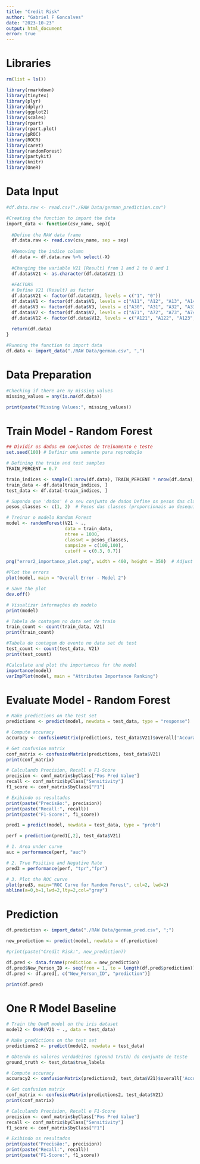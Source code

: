 ```yaml
---
title: "Credit Risk"
author: "Gabriel F Goncalves"
date: "2023-10-23"
output: html_document
error: true
---
```


# Libraries

```r

rm(list = ls())

library(rmarkdown)
library(tinytex)
library(plyr)
library(dplyr)
library(ggplot2)
library(scales)
library(rpart)
library(rpart.plot)
library(pROC)
library(ROCR)
library(caret)
library(randomForest)
library(partykit)
library(knitr)
library(OneR)

```

# Data Input

```r

#df.data.raw <- read.csv("./RAW Data/german_prediction.csv")

#Creating the function to import the data
import_data <- function(csv_name, sep){
  
  #Define the RAW data frame
  df.data.raw <- read.csv(csv_name, sep = sep)
  
  #Removing the indice column
  df.data <- df.data.raw %>% select(-X)
  
  #Changing the variable V21 [Result] from 1 and 2 to 0 and 1
  df.data$V21 <- as.character(df.data$V21-1)
  
  #FACTORS
  # Define V21 (Result) as factor
  df.data$V21 <- factor(df.data$V21, levels = c("1", "0"))
  df.data$V1 <- factor(df.data$V1, levels = c("A11", "A12", "A13", "A14"))
  df.data$V3 <- factor(df.data$V3, levels = c("A30", "A31", "A32", "A33", "A34"))
  df.data$V7 <- factor(df.data$V7, levels = c("A71", "A72", "A73", "A74", "A75"))
  df.data$V12 <- factor(df.data$V12, levels = c("A121", "A122", "A123", "A124"))
  
  return(df.data)
}

#Running the function to import data
df.data <- import_data("./RAW Data/german.csv", ",")

```


# Data Preparation

```r

#Checking if there are ny missing values
missing_values = any(is.na(df.data))

print(paste("Missing Values:", missing_values))

```


# Train Model - Random Forest 

```r

## Dividir os dados em conjuntos de treinamento e teste
set.seed(100) # Definir uma semente para reprodução

# Defining the train and test samples
TRAIN_PERCENT = 0.7

train_indices <- sample(1:nrow(df.data), TRAIN_PERCENT * nrow(df.data), replace = FALSE) # 70% of data to TRAIN and 30% to TEST
train_data <- df.data[train_indices, ]
test_data <- df.data[-train_indices, ]

# Supondo que 'dados' é o seu conjunto de dados Define os pesos das classes (dando mais peso à classe minoritária)
pesos_classes <- c(1, 2)  # Pesos das classes (proporcionais ao desequilíbrio)

# Treinar o modelo Random Forest
model <- randomForest(V21 ~ ., 
                      data = train_data, 
                      ntree = 1000, 
                      classwt = pesos_classes, 
                      sampsize = c(100,100), 
                      cutoff = c(0.3, 0.7))

png("error2_importance_plot.png", width = 400, height = 350)  # Adjust width and height in pixels

#Plot the errors
plot(model, main = "Overall Error - Model 2")

# Save the plot
dev.off()

# Visualizar informações do modelo
print(model)

# Tabela de contagem no data set de train
train_count <- count(train_data, V21)
print(train_count)

#Tabela de contagem do evento no data set de test
test_count <- count(test_data, V21)
print(test_count)

#Calculate and plot the importances for the model
importance(model)
varImpPlot(model, main = "Attributes Importance Ranking")

```

# Evaluate Model - Random Forest 

```r

# Make predictions on the test set
predictions <- predict(model, newdata = test_data, type = "response")

# Compute accuracy
accuracy <- confusionMatrix(predictions, test_data$V21)$overall['Accuracy']

# Get confusion matrix
conf_matrix <- confusionMatrix(predictions, test_data$V21)
print(conf_matrix)

# Calculando Precision, Recall e F1-Score
precision <- conf_matrix$byClass["Pos Pred Value"]
recall <- conf_matrix$byClass["Sensitivity"]
f1_score <- conf_matrix$byClass["F1"]

# Exibindo os resultados
print(paste("Precisão:", precision))
print(paste("Recall:", recall))
print(paste("F1-Score:", f1_score))

pred1 = predict(model, newdata = test_data, type = "prob")

perf = prediction(pred1[,2], test_data$V21)

# 1. Area under curve
auc = performance(perf, "auc")

# 2. True Positive and Negative Rate
pred3 = performance(perf, "tpr","fpr")

# 3. Plot the ROC curve
plot(pred3, main="ROC Curve for Random Forest", col=2, lwd=2)
abline(a=0,b=1,lwd=2,lty=2,col="gray")

```

# Prediction

```r

df.prediction <- import_data("./RAW Data/german_pred.csv", ";")

new_prediction <- predict(model, newdata = df.prediction)

#print(paste("Credit Risk:", new_prediction))

df.pred <- data.frame(prediction = new_prediction)
df.pred$New_Person_ID <- seq(from = 1, to = length(df.pred$prediction))
df.pred <- df.pred[, c("New_Person_ID", "prediction")]

print(df.pred)

```


# One R Model Baseline

```r

# Train the OneR model on the iris dataset
model2 <- OneR(V21 ~ ., data = test_data)

# Make predictions on the test set
predictions2 <- predict(model2, newdata = test_data)

# Obtendo os valores verdadeiros (ground truth) do conjunto de teste
ground_truth <- test_data$true_labels

# Compute accuracy
accuracy2 <- confusionMatrix(predictions2, test_data$V21)$overall['Accuracy']

# Get confusion matrix
conf_matrix <- confusionMatrix(predictions2, test_data$V21)
print(conf_matrix)

# Calculando Precision, Recall e F1-Score
precision <- conf_matrix$byClass["Pos Pred Value"]
recall <- conf_matrix$byClass["Sensitivity"]
f1_score <- conf_matrix$byClass["F1"]

# Exibindo os resultados
print(paste("Precisão:", precision))
print(paste("Recall:", recall))
print(paste("F1-Score:", f1_score))

```


